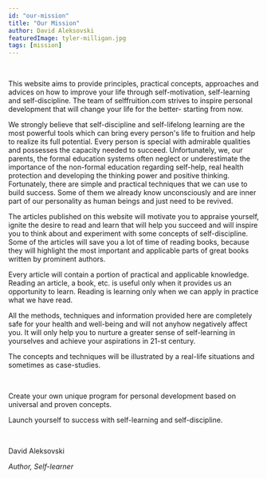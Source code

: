 ```yaml
---
id: "our-mission"
title: "Our Mission"
author: David Aleksovski
featuredImage: tyler-milligan.jpg
tags: [mission]
---
```


<br />

This website aims to provide principles, practical concepts, approaches and advices on how to improve your life through self-motivation, self-learning and self-discipline. The team of selffruition.com strives to inspire personal development that will change your life for the better- starting from now.

We strongly believe that self-discipline and self-lifelong learning are the most powerful tools which can bring every person's life to fruition and help to realize its full potential. Every person is special with admirable qualities and possesses the capacity needed to succeed. Unfortunately, we, our parents, the formal education systems often neglect or underestimate the importance of the non-formal education regarding self-help, real health protection and developing the thinking power and positive thinking. Fortunately, there are simple and practical techniques that we can use to build success. Some of them we already know unconsciously and are inner part of our personality as human beings and just need to be revived.

The articles published on this website will motivate you to appraise yourself, ignite the desire to read and learn that will help you succeed and will inspire you to think about and experiment with some concepts of self-discipline. Some of the articles will save you a lot of time of reading books, because they will highlight the most important and applicable parts of great books written by prominent authors.

Every article will contain a portion of practical and applicable knowledge. Reading an article, a book, etc. is useful only when it provides us an opportunity to learn. Reading is learning only when we can apply in practice what we have read.

All the methods, techniques and information provided here are completely safe for your health and well-being and will not anyhow negatively affect you. It will only help you to nurture a greater sense of self-learning in yourselves and achieve your aspirations in 21-st century.

The concepts and techniques will be illustrated by a real-life situations and sometimes as case-studies.

<br />

Create your own unique program for personal development based on universal and proven concepts.

Launch yourself to success with self-learning and self-discipline.

<br />

David Aleksovski

_Author, Self-learner_
